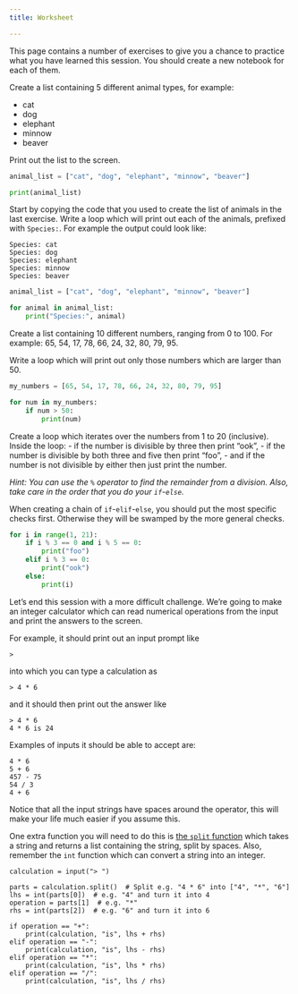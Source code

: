 ```yaml
---
title: Worksheet

---
```



This page contains a number of exercises to give you a chance to practice what you have learned this session. You should create a new notebook for each of them.


::: {#exercise1 .callout-note title="Exercise 1" icon=false} 

Create a list containing 5 different animal types, for example:

- cat
- dog
- elephant
- minnow
- beaver

Print out the list to the screen.

:::

::: {#answer .callout-caution icon=false title='Answer' collapse="true"}
```python
animal_list = ["cat", "dog", "elephant", "minnow", "beaver"]

print(animal_list)
```
:::



::: {#exercise2 .callout-note title="Exercise 2" icon=false} 

Start by copying the code that you used to create the list of animals in the last exercise. Write a loop which will print out each of the animals, prefixed with `Species: `. For example the output could look like:
```
Species: cat
Species: dog
Species: elephant
Species: minnow
Species: beaver
```
:::

::: {#answer .callout-caution icon=false title='Answer' collapse="true"}
```python
animal_list = ["cat", "dog", "elephant", "minnow", "beaver"]

for animal in animal_list:
    print("Species:", animal)
```
:::

::: {#exercise3 .callout-note title="Exercise 3" icon=false} 

Create a list containing 10 different numbers, ranging from 0 to 100. For example: 65, 54, 17, 78, 66, 24, 32, 80, 79, 95.

Write a loop which will print out only those numbers which are larger than 50.
:::

::: {#answer .callout-caution icon=false title='Answer' collapse="true"}
```python
my_numbers = [65, 54, 17, 78, 66, 24, 32, 80, 79, 95]

for num in my_numbers:
    if num > 50:
        print(num)
```
:::



::: {#exercise4 .callout-note title="Exercise 4" icon=false} 

Create a loop which iterates over the numbers from 1 to 20 (inclusive). Inside the loop:
- if the number is divisible by three then print "ook",
- if the number is divisible by both three and five then print "foo",
- and if the number is not divisible by either then just print the number.

*Hint: You can use the `%` operator to find the remainder from a division. Also, take care in the order that you do your `if`-`else`.*

:::

::: {#answer .callout-caution icon=false title='Answer' collapse="true"}

When creating a chain of `if`-`elif`-`else`, you should put the most specific checks first. Otherwise they will be swamped by the more general checks.

```python
for i in range(1, 21):
    if i % 3 == 0 and i % 5 == 0:
        print("foo")
    elif i % 3 == 0:
        print("ook")
    else:
        print(i)
```
:::



::: {#exercise5 .callout-note title="Exercise 5" icon=false} 

Let's end this session with a more difficult challenge. We're going to make an integer calculator which can read numerical operations from the input and print the answers to the screen.

For example, it should print out an input prompt like

```
>
```

into which you can type a calculation as

```
> 4 * 6
```

and it should then print out the answer like

```
> 4 * 6
4 * 6 is 24
```

Examples of inputs it should be able to accept are:

```
4 * 6
5 + 6
457 - 75
54 / 3
4 + 6
```

Notice that all the input strings have spaces around the operator, this will make your life much easier if you assume this.

One extra function you will need to do this is [the `split` function](https://docs.python.org/3/library/stdtypes.html#str.split) which takes a string and returns a list containing the string, split by spaces. Also, remember the `int` function which can convert a string into an integer.

:::


::: {#answer .callout-caution icon=false title='Answer' collapse="true"}
```.python
calculation = input("> ")

parts = calculation.split()  # Split e.g. "4 * 6" into ["4", "*", "6"]
lhs = int(parts[0])  # e.g. "4" and turn it into 4
operation = parts[1]  # e.g. "*"
rhs = int(parts[2])  # e.g. "6" and turn it into 6

if operation == "+":
    print(calculation, "is", lhs + rhs)
elif operation == "-":
    print(calculation, "is", lhs - rhs)
elif operation == "*":
    print(calculation, "is", lhs * rhs)
elif operation == "/":
    print(calculation, "is", lhs / rhs)
```
:::
